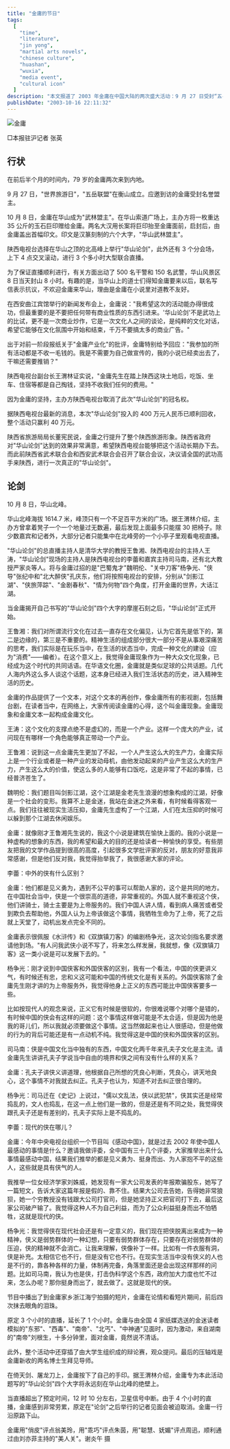 ```yaml
---
title: "金庸的节日"
tags:
  [
    "time",
    "literature",
    "jin yong",
    "martial arts novels",
    "chinese culture",
    "huashan",
    "wuxia",
    "media event",
    "cultural icon"
  ]
description: "本文报道了 2003 年金庸在中国大陆的两次盛大活动：9 月 27 日受封“五岳联盟“名誉盟主，以及 10 月 8 日在华山被授予“武林盟主“称号并参与“华山论剑“文化对话。年届 79 岁的金庸强调他参加活动不收取任何费用，并拒绝商业化炒作，坚持这应是纯粹的文化交流。文章详细描述了“华山论剑“的现场情形，包括与多位文化名人的对谈，探讨了中外侠义文化的差异、武侠小说的社会意义以及现代社会中侠义精神的表现。金庸认为他的作品主要目的是给读者带来愉悦，而非追求高深的文学地位。他还指出，现代侠客存在于那些为公众利益、见义勇为的人中，比如揭露财务欺诈的经济学家刘姝威。整个活动投入 400 万元，获利 40 万元，被陕西省政府视为成功的文化旅游推广活动。"
publishDate: "2003-10-16 22:11:32"
---
```


![金庸](http://www.nanfangdaily.com.cn/zm/20031016/wh/whxw/200310170855_238034.jpg)

□本报驻沪记者 张英

## 行状

在前后半个月的时间内，79 岁的金庸两次来到内地。

9 月 27 日，"世界旅游日"，"五岳联盟"在衡山成立。应邀到访的金庸受封名誉盟主。

10 月 8 日，金庸在华山成为"武林盟主"。在华山索道广场上，主办方将一枚重达 35 公斤的玉石巨印赠给金庸。两名大汉用长案将巨印抬至金庸面前，启封后，由金庸盖出首幅印文。印文是汉篆刻制的六个大字，"华山武林盟主"。

陕西电视台选择在华山之顶的北高峰上举行"华山论剑"，此外还有 3 个分会场，上下 4 点交叉滚动，进行 3 个多小时大型联合直播。

为了保证直播顺利进行，有关方面出动了 500 名干警和 150 名武警，华山风景区 8 日当天封山 8 小时。有趣的是，当华山上的道士们得知金庸要来以后，联名写信表示抗议，不欢迎金庸来华山，理由是金庸在小说里对道教不友好。

在西安曲江宾馆举行的新闻发布会上，金庸说："我希望这次的活动能办得很成功，但最重要的是不要把任何带有商业性质的东西引进来。'华山论剑'不是武功上的比试，更不是一次商业炒作，它是一次文化人之间的谈论，是纯粹的文化对话，希望它能够在文化氛围中开始和结束，千万不要搞太多的商业广告。"

出于对前一阶段报纸关于"金庸产业化"的批评，金庸特别给予回应："我参加的所有活动都是不收一毛钱的。我是不需要为自己做宣传的，我的小说已经卖出去了，干嘛还需要推销？"

陕西电视台副台长王渭林证实说，"金庸先生在踏上陕西这块土地后，吃饭、坐车、住宿等都是自己掏钱，坚持不收我们任何的费用。"

因为金庸的坚持，主办方陕西电视台取消了此次"华山论剑"的冠名权。

据陕西电视台最新的消息，本次"华山论剑"投入的 400 万元人民币已顺利回收，整个活动只赢利 40 万元。

陕西省旅游局局长董宪民说，金庸之行提升了整个陕西旅游形象。陕西省政府对"华山论剑"达到的效果非常满意，希望陕西电视台能够把这个活动长期办下去。而此前陕西省武术联合会和西安武术联合会召开了联合会议，决议请全国的武功高手来陕西，进行一次真正的"华山论剑"。

## 论剑

10 月 8 日，华山北峰。

华山北峰海拔 1614.7 米，峰顶只有一个不足百平方米的广场。据王渭林介绍，主办方曾拿着凳子一个一个地量过无数遍，最后发现上面最多只能摆 30 把椅子。除少数嘉宾和记者外，大部分记者只能集中在北峰旁的一个小亭子里观看电视直播。

"华山论剑"的总直播主持人是清华大学的教授王鲁湘、陕西电视台的主持人王涛，"华山论剑"现场的主持人是陕西电视台的李蕾和嘉宾主持司马南，还有北大教授严家炎等人。将与金庸过招的是"巴蜀鬼才"魏明伦、"关中刀客"杨争光、"侠导"张纪中和"北大醉侠"孔庆东，他们将按照电视台的安排，分别从"剑影江湖"、"侠旅萍踪"、"金剧春秋"、"情为何物"四个角度，打开金庸的世界，大话江湖。

当金庸揭开自己书写的"华山论剑"四个大字的摩崖石刻之后，"华山论剑"正式开始。

王鲁湘：我们对所谓流行文化在过去一直存在文化偏见，认为它首先是低下的，第二是边缘的，第三是不重要的。精神生活的组成部分很大一部分不是从事艰深痛苦的思考，我们实际是在玩乐当中，在生活的状态当中，完成一种文化的建设（应为"消费"——编者）。在这个意义上，我觉得金庸现象作为一种大众文化现象，已经成为这个时代的共同话语。在华语文化圈，金庸就是类似足球的公共话题。几代人海内外这么多人谈这个话题，这本身已经进入我们生活状态的历史，进入精神生活的历史。

金庸的作品提供了一个文本，对这个文本的再创作，像金庸所有的影视剧，包括舞台剧，在读者当中，在网络上，大家传阅读金庸的心得，这个叫金庸现象。金庸现象和金庸文本一起构成金庸文化。

王涛：这个文化的支撑点绝不是虚幻的，而是一个产业。这样一个庞大的产业，试问现在有哪样一个角色能够真正带动一个产业。

王鲁湘：说到这一点金庸先生更加了不起，一个人产生这么大的生产力，金庸实际上是一个行业或者是一种产业的发动母机，由他发动起来的产业产生这么大的生产力，产生这么大的价值，使这么多的人能够有口饭吃，这是非常了不起的事情，已经普济苍生了。

魏明伦：我们题目叫剑影江湖，这个江湖是金老先生浪漫的想象构成的江湖，好像是一个社会的变形。我算不上是金迷，我站在金迷之外来看，有时候看得客观一点。我们往往被现实生活压抑，金庸先生虚构了一个江湖，人们在太压抑的时候可以躲到那个江湖去休闲娱乐。

金庸：就像刚才王鲁湘先生说的，我这个小说是建筑在愉快上面的。我的小说是一种虚构的想象的东西，我的希望和最大的目的还是给读者一种愉快的享受。有些朋友把我的文学作品提到很高的高度，引起很多文学批评家的反对，朋友的好意我非常感谢，但是他们反对我，我觉得抬举我了，我很感谢大家的评论。

李蕾：中外的侠有什么区别？

金庸：他们都是见义勇为，遇到不公平的事可以帮助人家的，这个是共同的地方。在中国社会当中，侠是一个很崇高的道德，非常重视的。外国人就不重视这个侠，他们讲骑士，骑士主要是为上帝服务的。我们中国人讲人情，看到病人痛苦或者受到欺负去帮助他，外国人认为上帝该做这个事情，我牺牲生命为了上帝，死了之后就上天堂了，动机出发点完全不同的。

金庸表示很佩服《水浒传》和《双旗镇刀客》的编剧杨争光，这次论剑指名要求邀请他到场。"有人问我武侠小说不写了，将来怎么样发展，我就想，像《双旗镇刀客》这一类小说是可以发展下去的。"

杨争光：刚才说到中国侠客和外国侠客的区别，我有一个看法，中国的侠更讲义气，有时候还有忠，忠和义这可能和中国的传统文化是有关系的。外国侠客除了金庸先生刚才讲的为上帝服务外，我觉得他身上正义的东西可能比中国侠客要多一些。

比如按现代人的观念来说，正义它有时候是很软的，你很难说哪个对哪个是错的，有时候中国的侠会有这样的问题：这个事情这样做可能是不太合适，但是因为他是我的哥儿们，所以我就必须要做这个事情。这当然做起来也让人很感动，但是他做的行为的背后可能还是有一点动机不纯。我觉得这是中国的侠和外国侠客的区别。

司马南：侠是中国文化当中独有的东西，中国文化两千年来孔夫子文化是主流。请金庸先生讲讲孔夫子学说当中自由的境界和侠之间有没有什么样的关系？

金庸：孔夫子讲侠义讲道理，他根据自己所想的凭良心判断，凭良心，讲天地良心，这个事情不对我就去纠正。孔夫子也认为，知道不对去纠正很合理的。

杨争光：司马迁在《史记》上说过，"儒以文乱法，侠以武犯禁"，侠其实还是经常捣乱的，文人也捣乱，在这一点上他们是一致的，但是还是有不同之处，我觉得侠跟孔夫子还是有差别的，孔夫子实际上是不捣乱的。

李蕾：现代的侠在哪儿？

金庸：今年中央电视台组织一个节目叫《感动中国》，就是过去 2002 年使中国人最感动的事情是什么？邀请我做评委，全中国有三十几个评委，大家推举出来什么事情最感动中国，结果我们推举的都是见义勇为、挺身而出、为人家抱不平的这些人，这些就是具有侠气的人。

我推举一位女经济学家刘姝威，她发现有一家大公司发表的年报欺骗股东，她写了一篇短文，告诉大家这篇年报是假的、靠不住。结果大公司去告她，告得她非常狼狈，她一个穷教授没有钱跟大公司打官司，但是她坚持正义把官司打下去，最后这家公司破产输了。我觉得这种人不为自己利益，而为了公众利益挺身而出不怕牺牲，这就是现代的侠。

杨争光：我觉得侠在现代社会还是有一定意义的，我们现在把侠脱离出来成为一种精神，侠义是弱势群体的一种幻想，只要有弱势群体存在，只要存在对弱势群体的压迫，侠的精神就不会消亡。让我来理解，侠像补丁一样。比如有一件衣服有洞，侠是补充。太相信它也不行，但是没有它也不行。在现实生活当中没有侠义的人也是不行的，靠各种各样的力量，体制再完备，角落里面还是会出现这样那样的问题。比如司马南，我认为也是侠，打击伪科学这个东西，政府加大力度也忙不过来，怎么办呢？那你挺身而出了，就去做了。这就是现代的侠。

节目中播出了到金庸家乡浙江海宁拍摄的短片，金庸在论情和看短片期间，前后四次抹去眼角的泪珠。

原定 3 个小时的直播，延长了 1 个小时。金庸与由全国 4 家纸媒选送的金迷读者模拟的"东邪"、"西毒"、"南帝"、"北丐"、"中神通"见面时，因为激动，来自湖南的"南帝"刘根生，十多分钟里，面对金庸，竟然说不清话。

此外，整个活动中还穿插了由大学生组织成的辩论赛，观众提问。最后的压轴戏是金庸新收的两名博士生拜见导师。

在倚天剑、屠龙刀上，金庸按下了自己的手印。据王渭林介绍，金庸专为本此活动题写的"华山论剑"四个大字将永远刻在华山北峰的绝壁上。

当直播超出了预定时间，12 时 10 分左右，卫星信号中断。由于 4 个小时的直播，金庸感到非常劳累，原定在"论剑"之后举行的记者见面会被迫取消。金庸一行沿原路下山。

金庸用"俏皮"评点翁美玲，用"乖巧"评点朱茵，用"聪慧、妩媚"评点周迅，顺利通过由刘亦菲主持的"美人关"。谢炎午 摄
